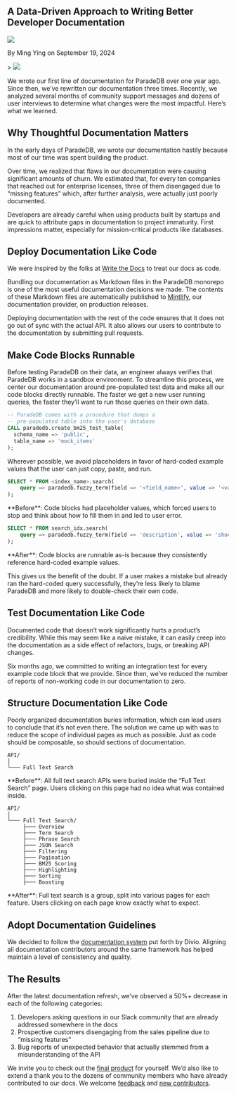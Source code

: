 
## A Data-Driven Approach to Writing Better Developer Documentation

<div className="relative bottom-10 flex h-6 space-x-3">
  <Image src={Headshot} className="h-7 w-7 rounded-full" />
  <p className="relative top-3">By Ming Ying on September 19, 2024</p>
</div>
>

<Image src={SplashImage} className="rounded-xl" />

We wrote our first line of documentation for ParadeDB over one year ago. Since then, we’ve rewritten our documentation three times. Recently, we analyzed several months of community support messages and dozens of user interviews to determine what changes were the most impactful. Here’s what we learned.

## Why Thoughtful Documentation Matters

In the early days of ParadeDB, we wrote our documentation hastily because most of our time was spent building the product.

Over time, we realized that flaws in our documentation were causing significant amounts of churn. We estimated that, for every ten companies that reached out for enterprise licenses, three of them disengaged due to “missing features” which, after further analysis, were actually just poorly documented.

Developers are already careful when using products built by startups and are quick to attribute gaps in documentation to project immaturity. First impressions matter, especially for mission-critical products like databases.

## Deploy Documentation Like Code

We were inspired by the folks at [Write the Docs](https://www.writethedocs.org/guide/) to treat our docs as code.

Bundling our documentation as Markdown files in the ParadeDB monorepo is one of the most useful documentation decisions we made. The contents of these Markdown files are automatically published to [Mintlify](https://mintlify.com), our documentation provider, on production releases.

Deploying documentation with the rest of the code ensures that it does not go out of sync with the actual API. It also allows our users to contribute to the documentation by submitting pull requests.

## Make Code Blocks Runnable

Before testing ParadeDB on their data, an engineer always verifies that ParadeDB works in a sandbox environment. To streamline this process, we center our documentation around pre-populated test data and make all our code blocks directly runnable. The faster we get a new user running queries, the faster they’ll want to run those queries on their own data.

```sql
-- ParadeDB comes with a procedure that dumps a
-- pre-populated table into the user's database
CALL paradedb.create_bm25_test_table(
  schema_name => 'public',
  table_name => 'mock_items'
);
```

Wherever possible, we avoid placeholders in favor of hard-coded example values that the user can just copy, paste, and run.

```sql
SELECT * FROM <index_name>.search(
	query => paradedb.fuzzy_term(field => '<field_name>', value => '<value>')
);
```

<Info>
  **Before**: Code blocks had placeholder values, which forced users to stop and
  think about how to fill them in and led to user error.
</Info>

```sql
SELECT * FROM search_idx.search(
	query => paradedb.fuzzy_term(field => 'description', value => 'shoez')
);
```

<Check>
  **After**: Code blocks are runnable as-is because they consistently reference
  hard-coded example values.
</Check>

This gives us the benefit of the doubt. If a user makes a mistake but already ran the hard-coded query successfully, they’re less likely to blame ParadeDB and more likely to double-check their own code.

## Test Documentation Like Code

Documented code that doesn’t work significantly hurts a product’s credibility. While this may seem like a naive mistake, it can easily creep into the documentation as a side effect of refactors, bugs, or breaking API changes.

Six months ago, we committed to writing an integration test for every example code block that we provide. Since then, we’ve reduced the number of reports of non-working code in our documentation to zero.

## Structure Documentation Like Code

Poorly organized documentation buries information, which can lead users to conclude that it’s not even there. The solution we came up with was to reduce the scope of individual pages as much as possible. Just as code should be composable, so should sections of documentation.

```plaintext
API/
│
└─── Full Text Search
```

<Info>
  **Before**: All full text search APIs were buried inside the “Full Text
  Search” page. Users clicking on this page had no idea what was contained
  inside.
</Info>

```plaintext
API/
│
└─── Full Text Search/
     ├─── Overview
     ├─── Term Search
     ├─── Phrase Search
     ├─── JSON Search
     ├─── Filtering
     ├─── Pagination
     ├─── BM25 Scoring
     ├─── Highlighting
     ├─── Sorting
     ├─── Boosting
```

<Check>
  **After**: Full text search is a group, split into various pages for each
  feature. Users clicking on each page know exactly what to expect.
</Check>

## Adopt Documentation Guidelines

We decided to follow the [documentation system](https://docs.divio.com/documentation-system/) put forth by Divio. Aligning all documentation contributors around the same framework has helped maintain a level of consistency and quality.

## The Results

After the latest documentation refresh, we’ve observed a 50%+ decrease in each of the following categories:

1. Developers asking questions in our Slack community that are already addressed somewhere in the docs
2. Prospective customers disengaging from the sales pipeline due to “missing features”
3. Bug reports of unexpected behavior that actually stemmed from a misunderstanding of the API

We invite you to check out the [final product](https://docs.paradedb.com) for yourself. We’d also like to extend a thank you to the dozens of community members who have already contributed to our docs. We welcome [feedback](https://github.com/paradedb/paradedb/issues)
and [new contributors](https://github.com/paradedb/paradedb/pulls).
